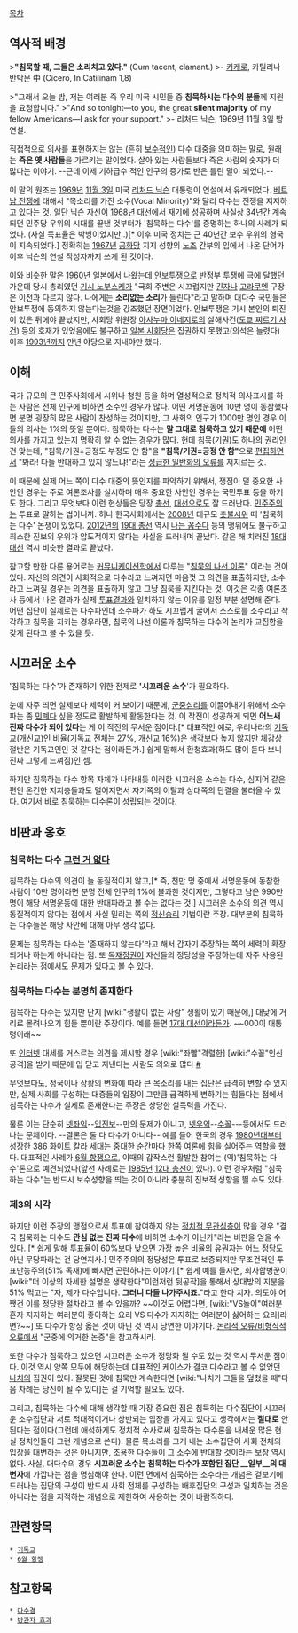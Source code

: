 [[목차]]

== 역사적 배경 ==

{{{+1 '''Silent Majority''' }}}

>'''"침묵할 때, 그들은 소리치고 있다."''' (Cum tacent, clamant.)
>- [[키케로]], 카틸리나 반박문 中 (Cicero, In Catilinam 1,8)

>"그래서 오늘 밤, 저는 여러분 즉 우리 미국 시민들 중 '''침묵하시는 다수의 분들'''께 지원을 요청합니다."
>"And so tonight—to you, the great '''silent majority''' of my fellow Americans—I ask for your support."
>- 리처드 닉슨, 1969년 11월 3일 밤 연설.

직접적으로 의사를 표현하지는 않는 (흔히 [[보수]]적인) 다수 대중을 의미하는 말로, 원래는 '''죽은 옛 사람들'''을 가르키는 말이었다. 살아 있는 사람들보다 죽은 사람의 숫자가 더 많다는 이야기. --근데 이제 기하급수 적인 인구의 증가로 반은 틀린 말이 되었다.--

이 말의 원조는 [[1969년]] [[11월 3일]] 미국 [[리처드 닉슨]] 대통령이 연설에서 유래되었다. [[베트남 전쟁]]에 대해서 "목소리를 가진 소수(Vocal Minority)"와 달리 다수는 전쟁을 지지하고 있다는 것. 일단 닉슨 자신이 [[1968년]] 대선에서 재기에 성공하며 사실상 34년간 계속되던 민주당 우위의 시대를 끝낸 것부터가 '침묵하는 다수'를 증명하는 하나의 사례가 되었다. (사실 득표율은 박빙이었지만..)[* 이후 미국 정치는 근 40년간 보수 우위의 형국이 지속되었다.] 정확히는 [[1967년]] [[공화당]] 지지 성향의 [[노조]] 간부의 입에서 나온 단어가 이후 닉슨의 연설 작성자까지 쓰게 된 것이다.

이와 비슷한 말은 [[1960년]] 일본에서 나왔는데 [[안보투쟁]]으로 반정부 투쟁에 극에 달했던 가운데 당시 총리였던 [[기시 노부스케]]가 "국회 주변은 시끄럽지만 [[긴자]]나 [[고라쿠엔]] 구장은 이전과 다르지 않다. 나에게는 '''소리없는 소리'''가 들린다"라고 말하며 대다수 국민들은 안보투쟁에 동의하지 않는다는것을 강조했던 장면이었다. 안보투쟁은 기시 본인의 퇴진이 있은 뒤에야 끝났지만, 사회당 위원장 [[아사누마 이네지로]]의 살해사건([[도쿄 찌르기 사건]]) 등의 호재가 있었음에도 불구하고 [[일본 사회당]]은 집권하지 못했고(의석은 늘렸다) 이후 [[1993년]]까지 만년 야당으로 지내야만 했다.

== 이해 ==
국가 규모의 큰 민주사회에서 시위나 청원 등을 하며 열성적으로 정치적 의사표시를 하는 사람은 전체 인구에 비하면 소수인 경우가 많다. 어떤 서명운동에 10만 명이 동참했다면 분명 굉장히 많은 사람이 찬성하는 것이지만, 그 사회의 인구가 1000만 명인 경우 이들의 의사는 1%의 뜻일 뿐이다. 침묵하는 다수는 '''말 그대로 침묵하고 있기 때문에''' 어떤 의사를 가지고 있는지 명확히 알 수 없는 경우가 많다. 헌데 침묵(기권)도 하나의 권리인 건 맞는데, "침묵/기권=긍정도 부정도 안 함"을 '''"침묵/기권=긍정 안 함"'''으로 [[편집]]하면서 "봐라! 다들 반대하고 있지 않느냐!"라는 [[성급한 일반화의 오류]]를 저지르는 것.

이 때문에 실제 어느 쪽이 다수 대중의 뜻인지를 파악하기 위해서, 쟁점이 덜 중요한 사안인 경우는 주로 여론조사를 실시하며 매우 중요한 사안인 경우는 국민투표 등을 하기도 한다. 그리고 무엇보다 이런 현상들은 당장 [[총선]], [[대선]]으로도 잘 드러난다. [[민주주의]]는 투표로 말하는 법이니까.
허나 한국사회에서는 [[2008년]] 대규모 [[촛불시위]] 때 '침묵하는 다수' 논쟁이 있었다. [[2012년]]의 [[19대 총선]] 역시 [[나는 꼼수다]] 등의 맹위에도 불구하고 최소한 진보의 우위가 압도적이지 않다는 사실을 드러내며 끝났다. 같은 해 치러진 [[18대 대선]] 역시 비슷한 결과로 끝났다.

참고할 만한 다른 용어로는 [[커뮤니케이션학]]에서 다루는 "[[침묵의 나선 이론]]" 이라는 것이 있다. 자신의 의견이 사회적으로 다수라고 느껴지면 마음껏 그 의견을 표출하지만, 소수라고 느껴질 경우는 의견을 표출하지 않고 그냥 침묵을 지킨다는 것. 이것은 각종 여론조사 등에서 나온 결과가 실제 [[투표]]결과와 일치하지 않는 이유를 일정 부분 설명해 준다. 어떤 집단이 실제로는 다수파인데 소수파가 하도 시끄럽게 굴어서 스스로를 소수라고 착각하고 침묵을 지키는 경우라면, 침묵의 나선 이론과 침묵하는 다수의 논리가 교집합을 갖게 된다고 볼 수 있을 듯.
== 시끄러운 소수 ==
'침묵하는 다수'가 존재하기 위한 전제로 ''''시끄러운 소수''''가 필요하다.

눈에 자주 띄면 실제보다 세력이 커 보이기 때문에, [[군중심리]]를 이끌어내기 위해서 소수파는 좀 [[민폐]]다 싶을 정도로 활발하게 활동한다는 것. 이 작전이 성공하게 되면 '''어느새 진짜 다수가 되어 있다'''는 게 이 작전의 무서운 점이다.[* 대표적인 예로, 우리나라의 [[기독교]]([[개신교]])인 비율(기독교 전체는 27%, 개신교 16%)은 생각보다 높지 않지만 체감상 절반은 기독교인인 것 같다는 점이라든가.] 쉽게 말해서 환청효과(하도 많이 듣다 보니 진짜 그렇게 느껴짐)인 셈.

하지만 침묵하는 다수 항목 자체가 나타내듯 이러한 시끄러운 소수는 다수, 심지어 같은 편인 온건한 지지층들과도 멀어지면서 자기쪽의 이탈과 상대쪽의 단결을 불러올 수 있다. 여기서 바로 침묵하는 다수론이 성립되는 것이다.

== 비판과 옹호 ==
=== 침묵하는 다수 [[그런 거 없다]] ===
침묵하는 다수의 의견이 늘 동질적이지 않고,[* 즉, 천만 명 중에서 서명운동에 동참한 사람이 10만 명이라면 분명 전체 인구의 1%에 불과한 것이지만, 그렇다고 남은 990만 명이 해당 서명운동에 대한 반대파라고 볼 수는 없다는 것.] 시끄러운 소수의 의견 역시 동질적이지 않다는 점에서 사실 밀리는 쪽의 [[정신승리]] 기법이란 주장. 대부분의 침묵하는 다수들은 해당 사안에 대해 아무 생각 없다.

문제는 침묵하는 다수는 '존재하지 않는다'라고 해서 갑자기 주장하는 쪽의 세력이 확장되거나 하는게 아니라는 점. 또 [[독재]]정권이 자신들의 정당성을 주장하는데 자주 사용된 논리라는 점에서도 문제가 있다고 볼 수 있다.

=== 침묵하는 다수는 분명히 존재한다 ===
침묵하는 다수는 있지만 단지 [wiki:"생활이 없는 사람" 생활이 있기 때문에,] 대낮에 거리로 몰려나오기 힘들 뿐이란 주장이다. 예를 들면 [[17대 대선]]이라든가. ~~000이 대통령이래~~ 

또 [[인터넷]] 대세를 거스르는 의견을 제시할 경우 [wiki:"좌빨"격렬한] [wiki:"수꼴"인신공격]을 받기 때문에 입 닫고 지낸다는 사람도 의외로 많다 [http://pgr21.com/zboard4/zboard.php?id=freedom&page=1&sn1=&divpage=6&sn=off&ss=on&sc=on&select_arrange=headnum&desc=asc&no=33309 #]

무엇보다도, 정국이나 상황의 변화에 따라 큰 목소리를 내는 집단은 급격히 변할 수 있지만, 실제 사회를 구성하는 대중들의 입장이 그만큼 급격하게 변하기는 힘들다는 점에서 침묵하는 다수가 실제로 존재한다는 주장은 상당한 설득력을 가진다.

물론 이는 단순히 [[넷좌익]]--[[입진보]]--만의 문제가 아니고, [[넷우익]]--[[수꼴]]---등에서도 드러나는 문제이다. --결론은 둘 다 다수가 아니다-- 예를 들어 한국의 경우 [[1980년대]]부터 성장한 [[386]] [[화이트 칼라]] 세대는 중대한 순간마다 한쪽 여론에 힘을 실어주는 역할을 했다. 대표적인 사례가 [[6월 항쟁]]으로, 이때의 갑작스런 활발한 참여는 (역)'침묵하는 다수'론으로 예견되었다(앞선 사례로는 [[1985년]] [[12대 총선]]이 있다). 이런 경우처럼 "침묵하는 다수"는 반드시 보수성향을 띄는 것이 아니라 충분히 진보적 성향을 띌 수도 있다.

=== 제3의 시각 ===
하지만 이런 주장의 맹점으로서 투표에 참여하지 않는 [[정치적 무관심]]층이 많을 경우 "결국 침묵하는 다수도 '''관심 없는 진짜 다수'''에 비하면 소수가 아닌가"라는 비판을 얻을 수 있다. [* 쉽게 말해 투표율이 60%보다 낮으면 가장 높은 비율의 유권자는 어느 정당도 아닌 무당파라는 건 당연지사.] 민주주의의 정당성은 투표로 보증되지만 무조건적인 투표만능주의(51% 독재)에 빠지면 곤란하다는 이야기.[* 쉽게 예를 들자면, 회사합병꾼이 [wiki:"더 이상의 자세한 설명은 생략한다"이런저런 뒷공작]을 통해서 상대방의 지분을 51% 먹고는 "자, 제가 다수입니다. '''그러니 다들 나가주시죠.'''"라고 한다 치자. 의도야 어쨌건 이를 정당한 절차라고 볼 수 있을까? ~~이것도 어렵다면, [wiki:"VS놀이"여러분 혼자 지지하는 여러분이 좋아하는 요리 VS 다수가 지지하는 여러분이 싫어하는 요리]라면?~~] 또 다수가 항상 옳은 것이 아닌 것 역시 당연한 이야기다. [[논리적 오류/비형식적 오류]]에서 "군중에 의거한 논증"을 참고하시라.

또한 다수가 침묵하고 있으면 시끄러운 소수가 정당화 될 수도 있는 것 역시 무서운 점이다. 이것 역시 양쪽 모두에 해당하는데 대표적인 케이스가 결코 다수라고 볼 수 없었던 [[나치]]의 집권이 있다. 잘못된 것에 침묵만 계속한다면 [wiki:"나치가 그들을 덮쳤을 때"다음 차례는 당신이 될 수 있다]는 걸 기억할 필요도 있다.

그리고, 침묵하는 다수에 대해 생각할 때 가장 중요한 점은 침묵하는 다수집단이 시끄러운 소수집단과 서로 적대적이거나 상반되는 입장을 가지고 있다고 생각해서는 '''절대로''' 안 된다는 점이다(그런데 애석하게도 정치적 수사로써 침묵하는 다수론을 내세운 많은 현실 정치인들이 그런 개념으로 쓴다). 물론 목소리를 크게 내는 소수집단이 사회 전체의 입장을 대변하는 것은 아니지만, 조용한 다수들이 그 소수에 반대할 것이라는 보장 역시 없다. 사실, 대다수의 경우 '''시끄러운 소수는 침묵하는 다수가 포함된 집단 __일부__의 대변자'''에 가깝다는 점을 명심해야 한다. 이런 면에서 침묵하는 소수라는 개념은 겉보기에 드러나는 집단의 구성이 반드시 사회 전체를 구성하는 배후집단의 구성과 일치하는 것은 아니라는 점을 지적하는 개념으로 제한하여 사용하는 것이 바람직하다.

== 관련항목 ==

 * [[기독교]]
 * [[6월 항쟁]]

== 참고항목 ==

 * [[다수결]]
 * [[방관자 효과]]
